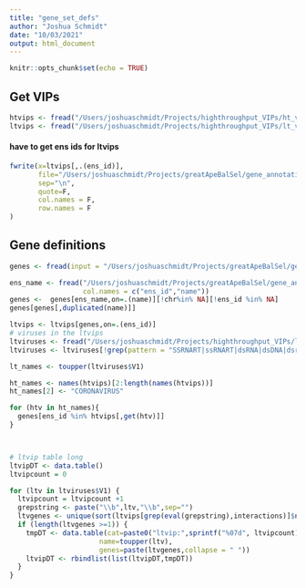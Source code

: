```yaml
---
title: "gene_set_defs"
author: "Joshua Schmidt"
date: "10/03/2021"
output: html_document
---
```


```r
knitr::opts_chunk$set(echo = TRUE)
```

## Get VIPs
```r
htvips <- fread("/Users/joshuaschmidt/Projects/highthroughput_VIPs/ht_vips.txt")
ltvips <- fread("/Users/joshuaschmidt/Projects/highthroughput_VIPs/lt_vips.txt",col.names = c("ens_id","interactions"))
```

#### have to get ens ids for ltvips
```r
fwrite(x=ltvips[,.(ens_id)],
       file="/Users/joshuaschmidt/Projects/greatApeBalSel/gene_annotations/ltvips_ensIds.txt",
       sep="\n",
       quote=F,
       col.names = F,
       row.names = F
)
```


## Gene definitions
```r
genes <- fread(input = "/Users/joshuaschmidt/Projects/greatApeBalSel/gene_annotations/hg19_nonRedundant_GOWINDA_noORS.bed",col.names = c("chr","start","end","name"))

ens_name <- fread("/Users/joshuaschmidt/Projects/greatApeBalSel/gene_annotations/ltvips_ensIds_gene.names.txt",
                  col.names = c("ens_id","name"))
genes <-  genes[ens_name,on=.(name)][!chr%in% NA][!ens_id %in% NA]
genes[genes[,duplicated(name)]]
```

```r
ltvips <- ltvips[genes,on=.(ens_id)]
# viruses in the ltvips
ltviruses <- fread("/Users/joshuaschmidt/Projects/highthroughput_VIPs/lt_vips_vviruses.txt",header=FALSE)
ltviruses <- ltviruses[!grep(pattern = "SSRNART|ssRNART|dsRNA|dsDNA|dsrna|dsdna|ssRNA|ssrna|ssDNA|ssdna|^rna|^dna",V1,)]

lt_names <- toupper(ltviruses$V1)

ht_names <- names(htvips)[2:length(names(htvips))]
ht_names[2] <- "CORONAVIRUS"

for (htv in ht_names){
  genes[ens_id %in% htvips[,get(htv)]]
}



# ltvip table long
ltvipDT <- data.table()
ltvipcount = 0

for (ltv in ltviruses$V1) {
  ltvipcount = ltvipcount +1
  grepstring <- paste("\\b",ltv,"\\b",sep="")
  ltvgenes <- unique(sort(ltvips[grep(eval(grepstring),interactions)]$name))
  if (length(ltvgenes >=1)) {
    tmpDT <- data.table(cat=paste0("ltvip:",sprintf("%07d", ltvipcount)),
                      name=toupper(ltv),
                      genes=paste(ltvgenes,collapse = " "))
    ltvipDT <- rbindlist(list(ltvipDT,tmpDT))
  }
}
```


```r



```

